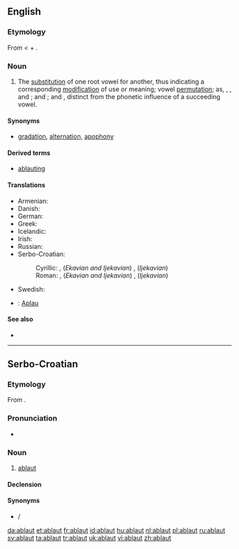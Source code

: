 {{also|Ablaut}}
==English==

===Etymology===
From {{etyl|de}} {{term|Ablaut||off-sound|lang=de}} < {{term|ab||off|lang=de}} + {{term|laut||sound|lang=de}}.

===Noun===
{{en-noun}}

# {{linguistics}} The [[substitution]] of one root vowel for another, thus indicating a corresponding [[modification]] of use or meaning; vowel [[permutation]]; as, {{term|get}}, {{term|gat}}, and {{term|got}}; {{term|sing}} and {{term|song}}; {{term|hang}} and {{term|hung}}, distinct from the phonetic influence of a succeeding vowel.

====Synonyms====
* [[gradation]], [[alternation]], [[apophony]]

====Derived terms====
* [[ablauting]]

====Translations====
{{trans-top|substitution of one root vowel for another}}
* Armenian: {{t-|hy|ձայնդարձ|tr=jayndarj}}
* Danish: {{t-|da|aflyd|c}}
* German: {{t+|de|Ablaut|m}}
* Greek: {{t|el|ετεροίωση|f|tr=eteroíosi}}
* Icelandic: {{t|is|hljóðskipti|n|p}}
* Irish: {{t|ga|ablabht|xs=Irish}}
* Russian: {{t+|ru|аблаут|m|tr=abláut}}
* Serbo-Croatian:
*: Cyrillic: {{t|sh|аблаут|m|alt=а̀блаут|sc=Cyrl|xs=Serbo-Croatian}}, (''Ekavian and Ijekavian'') {{t|sh|превој|m|alt=пре́вој|sc=Cyrl|xs=Serbo-Croatian}}, (''Ijekavian'') {{t|sh|пријевој|m|alt=прије́вој|sc=Cyrl|xs=Serbo-Croatian}}
*: Roman: {{t|sh|ablaut|m|alt=àblaut|xs=Serbo-Croatian}}, (''Ekavian and Ijekavian'') {{t|sh|prevoj|m|alt=prévoj|xs=Serbo-Croatian}}, (''Ijekavian'') {{t|sh|prijevoj|m|alt=prijévoj|xs=Serbo-Croatian}}
{{trans-mid}}
* Swedish: {{t|sv|avljud|n}}
{{trans-bottom}}

{{checktrans}}
* {{ttbc|vi}}: [[Aplau]]

====See also====
* {{pedialite|Apophony}}

----

==Serbo-Croatian==

===Etymology===
From {{etyl|de|sh}} {{term|Ablaut|lang=de}}.

===Pronunciation===
* {{IPA|/ǎblaut/|lang=sh}}

===Noun===
{{sh-noun|g=m|head=àblaut|r|аблаут|а̀блаут}}

# [[#English|ablaut]]

====Declension====
{{sh-decl-noun
|àblaut|ablauti
|ablauta|ablauta
|ablautu|ablautima
|ablaut|ablaute
|ablaute|ablauti
|ablautu|ablautima
|ablautom|ablautima
}}

====Synonyms====
* {{l|sh|prevoj|prévoj}} / {{l|sh|prijevoj|prijévoj}}

[[da:ablaut]]
[[et:ablaut]]
[[fr:ablaut]]
[[id:ablaut]]
[[hu:ablaut]]
[[nl:ablaut]]
[[pl:ablaut]]
[[ru:ablaut]]
[[sv:ablaut]]
[[ta:ablaut]]
[[tr:ablaut]]
[[uk:ablaut]]
[[vi:ablaut]]
[[zh:ablaut]]